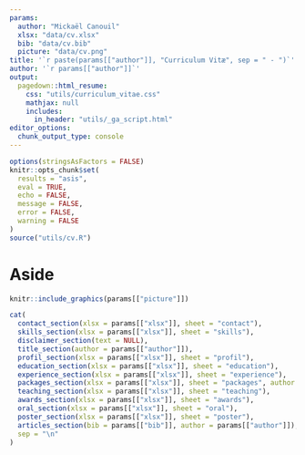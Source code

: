 ```yaml
---
params:
  author: "Mickaël Canouil"
  xlsx: "data/cv.xlsx"
  bib: "data/cv.bib"
  picture: "data/cv.png"
title: '`r paste(params[["author"]], "Curriculum Vitæ", sep = " - ")`'
author: '`r params[["author"]]`'
output:
  pagedown::html_resume:
    css: "utils/curriculum_vitae.css"
    mathjax: null
    includes:
      in_header: "utils/_ga_script.html"
editor_options: 
  chunk_output_type: console
---
```


```r
options(stringsAsFactors = FALSE)
knitr::opts_chunk$set(
  results = "asis", 
  eval = TRUE, 
  echo = FALSE, 
  message = FALSE, 
  error = FALSE, 
  warning = FALSE
)
source("utils/cv.R")
```

# Aside

```r
knitr::include_graphics(params[["picture"]])
```

```r
cat(
  contact_section(xlsx = params[["xlsx"]], sheet = "contact"),
  skills_section(xlsx = params[["xlsx"]], sheet = "skills"),
  disclaimer_section(text = NULL),
  title_section(author = params[["author"]]),
  profil_section(xlsx = params[["xlsx"]], sheet = "profil"),
  education_section(xlsx = params[["xlsx"]], sheet = "education"),
  experience_section(xlsx = params[["xlsx"]], sheet = "experience"),
  packages_section(xlsx = params[["xlsx"]], sheet = "packages", author = params[["author"]]),
  teaching_section(xlsx = params[["xlsx"]], sheet = "teaching"),
  awards_section(xlsx = params[["xlsx"]], sheet = "awards"),
  oral_section(xlsx = params[["xlsx"]], sheet = "oral"),
  poster_section(xlsx = params[["xlsx"]], sheet = "poster"),
  articles_section(bib = params[["bib"]], author = params[["author"]]),
  sep = "\n"
)
```
